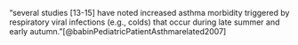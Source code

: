 "several studies [13-15] have noted increased asthma morbidity triggered by respiratory viral infections (e.g., colds) that occur during late summer and early autumn. "[@babinPediatricPatientAsthmarelated2007]
